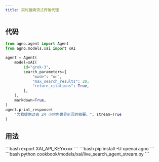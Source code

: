 ```yaml
---
title: 实时搜索流式传输代理
---
```


## 代码

```python cookbook/models/xai/live_search_agent_stream.py
from agno.agent import Agent
from agno.models.xai import xAI

agent = Agent(
    model=xAI(
        id="grok-3",
        search_parameters={
            "mode": "on",
            "max_search_results": 20,
            "return_citations": True,
        },
    ),
    markdown=True,
)
agent.print_response(
    "为我提供过去 24 小时内世界新闻的摘要。", stream=True
)
```

## 用法

<Steps>
  <Snippet file="create-venv-step.mdx" />

  <Step title="设置您的 API 密钥">
    ```bash
    export XAI_API_KEY=xxx
    ```
  </Step>

  <Step title="安装库">
    ```bash
    pip install -U openai agno
    ```
  </Step>

  <Step title="运行代理">
    ```bash
    python cookbook/models/xai/live_search_agent_stream.py
    ```
  </Step>
</Steps>